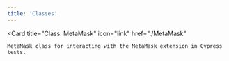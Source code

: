 ```yaml
---
title: 'Classes'
---
```


<Card
    title="Class: MetaMask"
    icon="link"
    href="./MetaMask"
  >
    MetaMask class for interacting with the MetaMask extension in Cypress tests.
</Card>